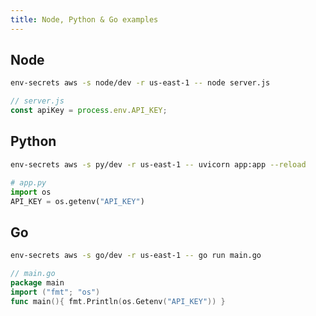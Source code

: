 ```yaml
---
title: Node, Python & Go examples
---
```


## Node

```bash
env-secrets aws -s node/dev -r us-east-1 -- node server.js
```

```js
// server.js
const apiKey = process.env.API_KEY;
```

## Python

```bash
env-secrets aws -s py/dev -r us-east-1 -- uvicorn app:app --reload
```

```py
# app.py
import os
API_KEY = os.getenv("API_KEY")
```

## Go

```bash
env-secrets aws -s go/dev -r us-east-1 -- go run main.go
```

```go
// main.go
package main
import ("fmt"; "os")
func main(){ fmt.Println(os.Getenv("API_KEY")) }
```
